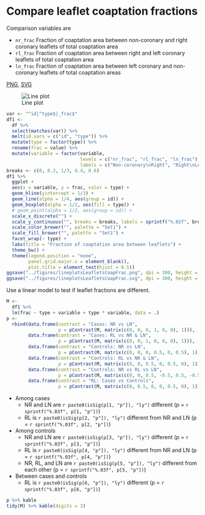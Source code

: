 # Compare leaflet coaptation fractions

Comparison variables are

* `nr_frac` Fraction of coaptation area between non-coronary and right coronary leaflets of total coaptation area
* `rl_frac` Fraction of coaptation area between right and left coronary leaflets of total coaptation area
* `ln_frac` Fraction of coaptation area between left coronary and non-coronary leaflets of total coaptation areas

[PNG](../figures/lineplotsLeafletsCoapFrac.png), [SVG](../figures/lineplotsLeafletCoapFrac.svg)

![Line plot](../figures/lineplotsLeafletsCoapFrac.png)

```r
var <- "^id|^type$|_frac$"
df1 <-
  df %>%
  select(matches(var)) %>%
  melt(id.vars = c("id", "type")) %>% 
  mutate(type = factor(type)) %>% 
  rename(frac = value) %>% 
  mutate(variable = factor(variable,
                           levels = c("nr_frac", "rl_frac", "ln_frac"),
                           labels = c("Non-coronary\nRight", "Right\nLeft", "Left\nNon-corronary")))
breaks <- c(0, 0.2, 1/3, 0.4, 0.6)
df1 %>% 
  ggplot +
  aes(x = variable, y = frac, color = type) +
  geom_hline(yintercept = 1/3) +
  geom_line(alpha = 1/4, aes(group = id)) +
  geom_boxplot(alpha = 1/2, aes(fill = type)) +
  # geom_point(alpha = 1/2, aes(group = id)) +
  scale_x_discrete("") +
  scale_y_continuous("", breaks = breaks, labels = sprintf("%.02f", breaks)) +
  scale_color_brewer("", palette = "Set1") +
  scale_fill_brewer("", palette = "Set1") +
  facet_wrap(~ type) +
  labs(title = "Fraction of coaptation area between leaflets") + 
  theme_bw() +
  theme(legend.position = "none",
        panel.grid.major.x = element_blank(),
        plot.title = element_text(hjust = 0.5))
ggsave("../figures/lineplotsLeafletsCoapFrac.png", dpi = 300, height = 4, width = 8, units = "in")
ggsave("../figures/lineplotsLeafletsCoapFrac.svg", dpi = 300, height = 4, width = 8, units = "in")
```

Use a linear model to test if leaflet fractions are different.

```r
M <- 
  df1 %>% 
  lm(frac ~ type + variable + type * variable, data = .)
p <- 
  rbind(data.frame(contrast = "Cases: NR vs LN", 
                   p = pContrast(M, matrix(c(0, 0, 0, 1, 0, 0), 1))),
        data.frame(contrast = "Cases: RL vs NR & LN", 
                   p = pContrast(M, matrix(c(0, 0, 1, 0, 0, 0), 1))),
        data.frame(contrast = "Controls: NR vs LN", 
                   p = pContrast(M, matrix(c(0, 0, 0, 0.5, 0, 0.5), 1))),
        data.frame(contrast = "Controls: RL vs NR & LN", 
                   p = pContrast(M, matrix(c(0, 0, 0.5, 0, 0.5, 0), 1))),
        data.frame(contrast = "Controls: NR vs RL vs LN", 
                   p = pContrast(M, matrix(c(0, 0, 0.5, -0.5, 0.5, -0.5), 1))),
        data.frame(contrast = "RL: Cases vs Controls", 
                   p = pContrast(M, matrix(c(0, 0.5, 0, 0, 0.5, 0), 1))))
```

* Among cases
  * NR and LN are `r paste0(isSig(p[1, "p"]), "ly")` different (p = `r sprintf("%.03f", p[1, "p"])`)
  * RL is `r paste0(isSig(p[2, "p"]), "ly")` different from NR and LN (p = `r sprintf("%.03f", p[2, "p"])`)
* Among controls
  * NR and LN are `r paste0(isSig(p[3, "p"]), "ly")` different (p = `r sprintf("%.03f", p[3, "p"])`)
  * RL is `r paste0(isSig(p[4, "p"]), "ly")` different from NR and LN (p = `r sprintf("%.03f", p[4, "p"])`)
  * NR, RL, and LN are `r paste0(isSig(p[5, "p"]), "ly")` different from each other (p = `r sprintf("%.03f", p[5, "p"])`)
* Between cases and controls
  * RL is `r paste0(isSig(p[6, "p"]), "ly")` different (p = `r sprintf("%.03f", p[6, "p"])`)

```r
p %>% kable
tidy(M) %>% kable(digits = 3)
```
